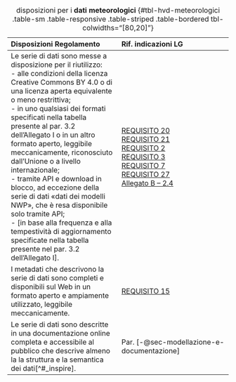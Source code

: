 :::{.column-page-inset-right}

| **Disposizioni Regolamento** | **Rif. indicazioni LG** |
| :--- | :--- |
| Le serie di dati sono messe a disposizione per il riutilizzo:<br>\- alle condizioni della licenza Creative Commons BY 4.0 o di una licenza aperta equivalente o meno restrittiva;<br>\- in uno qualsiasi dei formati specificati nella tabella presente al par. 3.2 dell’Allegato I o in un altro formato aperto, leggibile meccanicamente, riconosciuto dall’Unione o a livello internazionale;<br>\- tramite API e download in blocco, ad eccezione della serie di dati «dati dei modelli NWP», che è resa disponibile solo tramite API;<br>\- [in base alla frequenza e alla tempestività di aggiornamento specificate nella tabella presente nel par. 3.2 dell’Allegato I]. | [REQUISITO 20](capitolo-6.qmd#req-20)<br>[REQUISITO 21](capitolo-6.qmd#req-21)<br>[REQUISITO 2](capitolo-4.qmd#req-2)<br>[REQUISITO 3](capitolo-4.qmd#req-3)<br>[REQUISITO 7](capitolo-4.qmd#req-7)<br>[REQUISITO 27](capitolo-7.qmd#req-27)<br>[Allegato B – 2.4](allegato-B.qmd#altri-formati) |
| I metadati che descrivono la serie di dati sono completi e disponibili sul Web in un formato aperto e ampiamente utilizzato, leggibile meccanicamente. | [REQUISITO 15](capitolo-4.qmd#req-15) |
| Le serie di dati sono descritte in una documentazione online completa e accessibile al pubblico che descrive almeno la la struttura e la semantica dei dati[^#_inspire]. | Par. [-@sec-modellazione-e-documentazione] |

: disposizioni per i **dati meteorologici** {#tbl-hvd-meteorologici .table-sm .table-responsive .table-striped .table-bordered tbl-colwidths="[80,20]"}

:::
